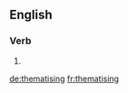 
==English==

===Verb===
{{head|en}}

# {{present participle of|thematise|lang=en}}

[[de:thematising]]
[[fr:thematising]]